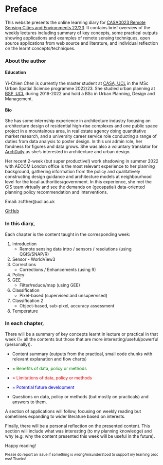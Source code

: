 # Preface {.unnumbered}

This website presents the online learning diary for [CASA0023 Remote Sensing Cities and Environments 22/23](https://andrewmaclachlan.github.io/CASA0023/). It contains brief overview of the weekly lectures including summary of key concepts, some practical outputs showing applications and examples of remote sensing techniques, open source applications from web source and literature, and individual reflection on the learnt concepts/techniques.

### About the author

#### Education

Yi-Chien Chen is currently the master student at [CASA, UCL](https://www.ucl.ac.uk/bartlett/casa/bartlett-centre-advanced-spatial-analysis) in the MSc Urban Spatial Science programme 2022/23. She studied urban planning at [BSP, UCL](https://www.ucl.ac.uk/bartlett/planning/bartlett-school-planning) during 2019-2022 and hold a BSc in Urban Planning, Design and Management.

#### Bio

She has some internship experience in architecture industry focusing on architecture design of residential high-rise complexes and one public space project in a mountainous area, in real estate agency doing quantitative market research, and a university career service role conducting a range of duties from data analysis to poster design. In this uni admin role, her fondness for figures and data grows. She was also a voluntary translator for [ArchDaily](https://www.archdaily.com/) as she's interested in architecture and urban design.

Her recent 2-week (but super productive!) work shadowing in summer 2022 with AECOM London office is the most relevant experience to her planning background, gathering information from the policy and qualitatively constructing design guidance and architecture models at neighbourhood level for the local authorities/government. In this experience, she met the GIS team virtually and see the demands on (geospatial) data-oriented planning policy recommendation and interventions.

Email: zcfther\@ucl.ac.uk

[GitHub](https://github.com/yichienchen99)

### In this diary, {.unnumbered}

Each chapter is the content taught in the corresponding week:

1.  Introduction
    -   Remote sensing data intro / sensors / resolutions (using QGIS/SNAP/R)
2.  Sensor - WorldView3
3.  Corrections
    -   Corrections / Enhancements (using R)
4.  Policy
5.  GEE
    -   Filter/reduce/map (using GEE)
6.  Classification
    -   Pixel-based (supervised and unsupervised)
7.  Classification 2
    -   Object-based, sub-pixel, accuracy assessment
8.  Temperature

### In each chapter,

There will be a summary of key concepts learnt in lecture or practical in that week (!= all the contents but those that are more interesting/useful/powerful (personally)).

-   Content summary (outputs from the practical, small code chunks with relevant explanation and flow charts)

-   ::: {.callout-tip style="color: green;" appearance="minimal"}
    = Benefits of data, policy or methods
    :::

-   ::: {.callout-important style="color: red;" appearance="minimal"}
    = Limitations of data, policy or methods
    :::

-   ::: {.callout-note style="color: blue" appearance="minimal"}
    = Potential future development
    :::

-   Questions on data, policy or methods (but mostly on practicals) and answers to them.

A section of applications will follow, focusing on weekly reading but sometimes expanding to wider literature based on interests.

Finally, there will be a personal reflection on the presented content. This section will include what was interesting (to my planning knowledge) and why (e.g. why the content presented this week will be useful in the future).

Happy reading!

~Please\ do\ report\ an\ issue\ if\ something\ is\ wrong/misunderstood\ to\ support\ my\ learning\ process!\ Thanks!~
